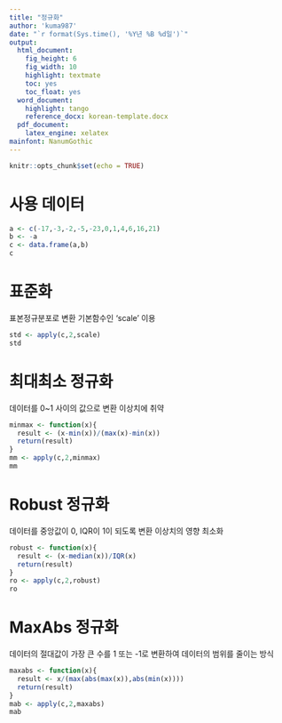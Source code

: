 ```yaml
---
title: "정규화"
author: 'kuma987'
date: "`r format(Sys.time(), '%Y년 %B %d일')`"
output:
  html_document: 
    fig_height: 6
    fig_width: 10
    highlight: textmate
    toc: yes
    toc_float: yes
  word_document:
    highlight: tango
    reference_docx: korean-template.docx
  pdf_document:
    latex_engine: xelatex
mainfont: NanumGothic
---
```


```r
knitr::opts_chunk$set(echo = TRUE)
```

# 사용 데이터
```r
a <- c(-17,-3,-2,-5,-23,0,1,4,6,16,21)
b <- -a
c <- data.frame(a,b)
c
```


# 표준화
표본정규분포로 변환
기본함수인 'scale' 이용
```r
std <- apply(c,2,scale)
std
```


# 최대최소 정규화
데이터를 0~1 사이의 값으로 변환
이상치에 취약
```r
minmax <- function(x){
  result <- (x-min(x))/(max(x)-min(x))
  return(result)
}
mm <- apply(c,2,minmax)
mm
```

# Robust 정규화
데이터를 중앙값이 0, IQR이 1이 되도록 변환
이상치의 영향 최소화
```r
robust <- function(x){
  result <- (x-median(x))/IQR(x)
  return(result)
}
ro <- apply(c,2,robust)
ro
```

# MaxAbs 정규화
데이터의 절대값이 가장 큰 수를 1 또는 -1로 변환하여 데이터의 범위를 줄이는 방식
```r
maxabs <- function(x){
  result <- x/(max(abs(max(x)),abs(min(x))))
  return(result)
}
mab <- apply(c,2,maxabs)
mab
```




